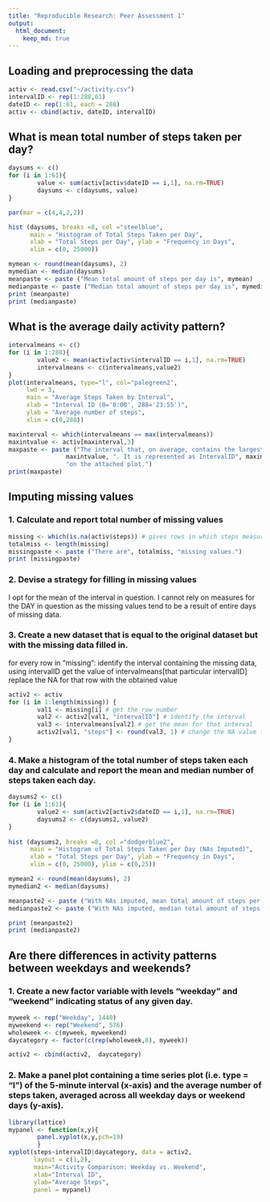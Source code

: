 ```yaml
---
title: "Reproducible Research: Peer Assessment 1"
output: 
  html_document:
    keep_md: true
---
```



## Loading and preprocessing the data
```r
activ <- read.csv("~/activity.csv")
intervalID <- rep(1:288,61) 
dateID <- rep(1:61, each = 288)
activ <- cbind(activ, dateID, intervalID)

```


## What is mean total number of steps taken per day?
```r
daysums <- c()
for (i in 1:61){
        value <- sum(activ[activ$dateID == i,1], na.rm=TRUE)
        daysums <- c(daysums, value)
}

par(mar = c(4,4,2,2)) 

hist (daysums, breaks =8, col ="steelblue", 
      main = "Histogram of Total Steps Taken per Day",
      xlab = "Total Steps per Day", ylab = "Frequency in Days",
      xlim = c(0, 25000))

mymean <- round(mean(daysums), 2)
mymedian <- median(daysums)
meanpaste <- paste ("Mean total amount of steps per day is", mymean)
medianpaste <- paste ("Median total amount of steps per day is", mymedian)
print (meanpaste)
print (medianpaste)
```


## What is the average daily activity pattern?
```r
intervalmeans <- c()
for (i in 1:288){
        value2 <- mean(activ[activ$intervalID == i,1], na.rm=TRUE)
        intervalmeans <- c(intervalmeans,value2)
}
plot(intervalmeans, type="l", col="palegreen2",
     lwd = 3,
     main = "Average Steps Taken by Interval",
     xlab = "Interval ID (0='0:00', 288='23:55')", 
     ylab = "Average number of steps",
     xlim = c(0,288))

maxinterval <- which(intervalmeans == max(intervalmeans))
maxintvalue <- activ[maxinterval,3]
maxpaste <- paste ("The interval that, on average, contains the largest amount of steps is ", 
                maxintvalue, ". It is represented as IntervalID", maxinterval, 
                "on the attached plot.")
print(maxpaste)

```
## Imputing missing values
### 1. Calculate and report total number of missing values
```r
missing <- which(is.na(activ$steps)) # gives rows in which steps measurements are NA
totalmiss <- length(missing)
missingpaste <- paste ("There are", totalmiss, "missing values.")
print (missingpaste)
```

### 2. Devise a strategy for filling in missing values

I opt for the mean of the interval in question.  I cannot rely on measures
for the DAY in question as the missing values tend to be a result of
entire days of missing data.

### 3. Create a new dataset that is equal to the original dataset but with the missing data filled in.

for every row in "missing":
identify the interval containing the missing data, using intervalID
get the value of intervalmeans[that particular intervalID]
replace the NA for that row with the obtained value
```r
activ2 <- activ
for (i in 1:length(missing)) {
        val1 <- missing[i] # get the row number
        val2 <- activ2[val1, "intervalID"] # identify the interval
        val3 <- intervalmeans[val2] # get the mean for that interval
        activ2[val1, "steps"] <- round(val3, 1) # change the NA value to the mean taken above
}
```

### 4. Make a histogram of the total number of steps taken each day and calculate and report the mean and median number of steps taken each day.
```r
daysums2 <- c()
for (i in 1:61){
        value2 <- sum(activ2[activ2$dateID == i,1], na.rm=TRUE)
        daysums2 <- c(daysums2, value2)
}
 
hist (daysums2, breaks =8, col ="dodgerblue2", 
      main = "Histogram of Total Steps Taken per Day (NAs Imputed)",
      xlab = "Total Steps per Day", ylab = "Frequency in Days",
      xlim = c(0, 25000), ylim = c(0,25))

mymean2 <- round(mean(daysums), 2)
mymedian2 <- median(daysums)

meanpaste2 <- paste ("With NAs imputed, mean total amount of steps per day is", mymean2)
medianpaste2 <- paste ("With NAs imputed, median total amount of steps per day is", mymedian2)

print (meanpaste2)
print (medianpaste2)
```


## Are there differences in activity patterns between weekdays and weekends?
### 1. Create a new factor variable with levels "weekday" and "weekend" indicating status of any given day.
```r
myweek <- rep("Weekday", 1440)
myweekend <- rep("Weekend", 576)
wholeweek <- c(myweek, myweekend)
daycategory <- factor(c(rep(wholeweek,8), myweek))

activ2 <- cbind(activ2,  daycategory)
```

### 2. Make a panel plot containing a time series plot (i.e. type = "l") of the 5-minute interval (x-axis) and the average number of steps taken, averaged across all weekday days or weekend days (y-axis).

```r
library(lattice)
mypanel <- function(x,y){
        panel.xyplot(x,y,pch=19)
        }
xyplot(steps~intervalID|daycategory, data = activ2,
       layout = c(1,2),
       main="Activity Comparison: Weekday vs. Weekend",
       xlab="Interval ID",
       ylab="Average Steps",
       panel = mypanel)
```



